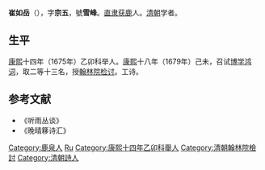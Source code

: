'''崔如岳'''（{{bd|？||？||Cui}}），字'''宗五'''，號'''雪峰'''。[[直隶|直隶]][[获鹿|获鹿]]人。[[清朝|清朝]]学者。

== 生平 ==
[[康熙|康熙]]十四年（1675年）乙卯科举人。[[康熙|康熙]]十八年（1679年）己未，召试[[博学鸿词|博学鸿词]]，取二等十三名，授[[翰林院|翰林院]][[检讨|检讨]]。工诗。

==参考文献==
*《听雨丛谈》
*《晚晴簃诗汇》

{{康熙十八年己未科博學宏詞}}

{{Authority control}}

{{DEFAULTSORT:Cui崔}}
[[Category:鹿泉人|Category:鹿泉人]]
[[Category:崔姓|Ru]]
[[Category:康熙十四年乙卯科舉人|Category:康熙十四年乙卯科舉人]]
[[Category:清朝翰林院檢討|Category:清朝翰林院檢討]]
[[Category:清朝詩人|Category:清朝詩人]]